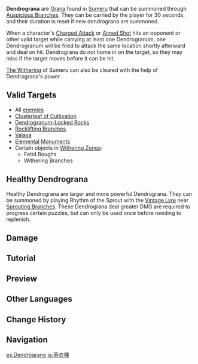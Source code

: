 {{Terminology Infobox
|image        = Dendrogranum.png
|type         = Exploration
|group        = Grana
|region       = Sumeru
}}
'''Dendrograna''' are [[Grana]] found in [[Sumeru]] that can be summoned through [[Auspicious Branch]]es. They can be carried by the player for 30 seconds, and their duration is reset if new dendrograna are summoned.

When a character's [[Charged Attack]] or [[Aimed Shot]] hits an opponent or other valid target while carrying at least one Dendrogranum, one Dendrogranum will be fired to attack the same location shortly afterward and deal {{Color|True Dendro DMG}} on hit. Dendrograna do not home in on the target, so they may miss if the target moves before it can be hit.

[[The Withering]] of Sumeru can also be cleared with the help of Dendrograna's power.

==Valid Targets==
* All [[enemies]]
* [[Clusterleaf of Cultivation]]
* [[Dendrogranum-Locked Rock]]s
* [[Rocklifting Branch]]es
* [[Valaya]]
* [[Elemental Monument]]s
* Certain objects in [[Withering Zone]]s:
** Fetid Boughs
** Withering Branches

==Healthy Dendrograna==
Healthy Dendrograna are larger and more powerful Dendrograna. They can be summoned by playing Rhythm of the Sprout with the [[Vintage Lyre]] near [[Sprouting Branch]]es. These Dendrograna deal greater DMG are required to progress certain puzzles, but can only be used once before needing to replenish.

==Damage==
{{Environmental Damage|2|Dendrogranum Coordinated Attacks}}

{{Environmental Damage|5|Healthy Dendrogranum Coordinated Attacks}}

==Tutorial==
{{Tutorial|Dendrogranum...; Rhythm of the Sprout}}

==Preview==
{{Preview
|file1 = Dendrogranum Preview
|caption1 = Dendrograna around player

|file2 = Healthy Dendrogranum Preview
|caption2 = Healthy Dendrogranum around player

|file3 = Dendrogranum Coordinated Attack Preview
|caption3 = Dendrogranum coordinated attack
}}

==Other Languages==
{{Other Languages
|en      = Dendrogranum
|zhs     = 草种子
|zhs_rm  = Cǎo Zhǒngzǐ
|zht     = 草種子
|zht_rm  = Cǎo Zhǒngzǐ
|zh_tl   = {{Lex|Dendro|zh}} Seed
|ja      = 草の種
|ja_rm   = Kusa no Tane
|ja_tl   = {{Lex|Dendro|ja}} Seed
|ko      = 풀 씨앗
|ko_tl   = {{Lex|Dendro|ko}} Seed
|es      = Dendrógrano
|es_tl   = Dendrogranum
|fr      = Dendrogranum<!--plural: Dendrogranums-->
|ru      = Дендрогранум
|th      = Dendrogranum
|vi      = Hạt Giống Thảo
|vi_tl   = 
|de      = Dendrogranum
|id      = Dendrogranum
|pt      = Dendrogrão
|pt_tl   = 
|tr      = Doğa Taneciği
|tr_tl   = {{Lex|Dendro|tr}} Particle
|it      = Dendrograno
|it_tl   = 
}}

==Change History==
{{Change History|3.0}}

==Navigation==
{{Exploration Navbox|Sumeru}}

[[es:Dendrógrano]]
[[ja:草の種]]